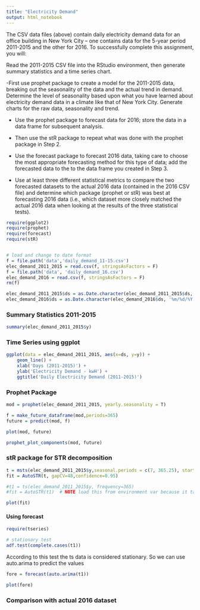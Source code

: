 ```yaml
---
title: "Electricity Demand"
output: html_notebook
---
```


The CSV data files (above) contain daily electricity demand data for an office building in New York City – one contains data for the 5-year period 2011-2015 and the other for 2016. To successfully complete this assignment, you will:

Read the 2011-2015 CSV file into the RStudio environment, then generate summary statistics and a time series chart.

 -First use prophet package to create a model for the 2011-2015 data, breaking out the seasonality of the data and the actual trend in demand. Determine the level of seasonality based upon what you have learned about electricity demand data in a climate like that of New York City. Generate charts for the raw data, seasonality and trend.
 
- Use the prophet package to forecast data for 2016; store the data in a data frame for subsequent analysis.

- Then use the stR package to repeat what was done with the prophet package in Step 2.

- Use the forecast package to forecast 2016 data, taking care to choose the most appropriate forecasting method for this type of data; add the forecasted data to the to the data frame you created in Step 3.

- Use at least three different statistical metrics to compare the two forecasted datasets to the actual 2016 data (contained in the 2016 CSV file) and determine which package (prophet or stR) was best at forecasting 2016 data (i.e., which dataset more closely matched the actual 2016 data when looking at the results of the three statistical tests).

```r

require(ggplot2)
require(prophet)
require(forecast)
require(stR)


# load and change to date format 
f = file.path('data','daily_demand_11-15.csv')
elec_demand_2011_2015 = read.csv(f, stringsAsFactors = F)
f = file.path('data', 'daily_demand_16.csv')
elec_demand_2016 = read.csv(f, stringsAsFactors = F)
rm(f)

elec_demand_2011_2015$ds = as.Date.character(elec_demand_2011_2015$ds, '%m/%d/%Y')
elec_demand_2016$ds = as.Date.character(elec_demand_2016$ds, '%m/%d/%Y')

```

### Summary Statistics 2011-2015
```r
summary(elec_demand_2011_2015$y)
```

### Time Series using ggplot

```r

ggplot(data = elec_demand_2011_2015, aes(x=ds, y=y)) + 
    geom_line() +
    xlab('Days (2011-2015)') + 
    ylab('Electricity Demand - kwH') +
    ggtitle('Daily Electricity Demand (2011-2015)')


```

### Prophet Package

```r
mod = prophet(elec_demand_2011_2015, yearly.seasonality = T)
```
```r
f = make_future_dataframe(mod,periods=365)
future = predict(mod, f)

```

```r
plot(mod, future)

```
```r
prophet_plot_components(mod, future)
```


### stR package for STR decomposition
```r
t = msts(elec_demand_2011_2015$y,seasonal.periods = c(7, 365.25), start=c(2011,1)) # convert to a multi-time-series with weekly and yearly seasonality
fit = AutoSTR(t, gapCV=48,confidence=0.95)

#t1 = ts(elec_demand_2011_2015$y, frequency=365)
#fit = AutoSTR(t1)  # NOTE load this from environment var because it takes forever to run 
```

```r
plot(fit)
```

#### Using forecast

```r
require(tseries)

# stationary test
adf.test(complete.cases(t1))

```
 According to this test the ts data is considered stationary. So we can use auto.arima to predict the values

```r
fore = forecast(auto.arima(t1))
```

```r
plot(fore)
```

### Comparison with actual 2016 dataset
```r

```


```r


```